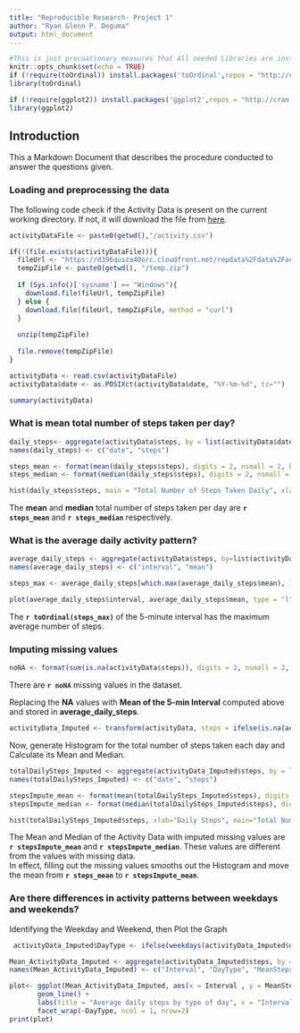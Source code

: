 ```yaml
---
title: "Reproducible Research- Project 1"
author: "Ryan Glenn P. Deguma"
output: html_document
---
```


```r
#This is just precuationary measures that All needed Libraries are installed and loaded.
knitr::opts_chunk$set(echo = TRUE)
if (!require(toOrdinal)) install.packages('toOrdinal',repos = "http://cran.us.r-project.org")
library(toOrdinal)

if (!require(ggplot2)) install.packages('ggplot2',repos = "http://cran.us.r-project.org")
library(ggplot2)
```

## Introduction

This a Markdown Document that describes the procedure conducted to answer the questions given.

### Loading and preprocessing the data
The following code check if the Activity Data is present on the current working directory. If not, it will download the file from [here](https://d396qusza40orc.cloudfront.net/repdata%2Fdata%2Factivity.zip). 

```r
activityDataFile <- paste0(getwd(),"/activity.csv")

if(!(file.exists(activityDataFile))){
  fileUrl <- "https://d396qusza40orc.cloudfront.net/repdata%2Fdata%2Factivity.zip"
  tempZipFile <- paste0(getwd(), "/temp.zip")
    
  if (Sys.info()['sysname'] == "Windows"){
    download.file(fileUrl, tempZipFile)
  } else {
    download.file(fileUrl, tempZipFile, method = "curl")
  }
    
  unzip(tempZipFile)
  
  file.remove(tempZipFile)
}

activityData <- read.csv(activityDataFile)
activityData$date <- as.POSIXct(activityData$date, "%Y-%m-%d", tz="")

summary(activityData)

```

### What is mean total number of steps taken per day?
```r
daily_steps<- aggregate(activityData$steps, by = list(activityData$date), FUN = sum, na.rm = TRUE)
names(daily_steps) <- c("date", "steps")

steps_mean <- format(mean(daily_steps$steps), digits = 2, nsmall = 2, big.mark = ',')
steps_median <- format(median(daily_steps$steps), digits = 2, nsmall = 2, big.mark = ',')

hist(daily_steps$steps, main = "Total Number of Steps Taken Daily", xlab = "Daily Steps", col = "Red")
```

The **mean** and **median** total number of steps taken per day are **`r steps_mean`** and **`r steps_median`** respectively.

### What is the average daily activity pattern?
```r
average_daily_steps <- aggregate(activityData$steps, by=list(activityData$interval), FUN=mean, na.rm=TRUE)
names(average_daily_steps) <- c("interval", "mean")

steps_max <- average_daily_steps[which.max(average_daily_steps$mean), ]$interval

plot(average_daily_steps$interval, average_daily_steps$mean, type = "l", xlab="Interval", ylab="Average number of steps", main="Average number of steps per intervals")
```

The **`r toOrdinal(steps_max)`** of the 5-minute interval has the maximum average number of steps.

### Imputing missing values
```r
noNA <- format(sum(is.na(activityData$steps)), digits = 2, nsmall = 2, big.mark = ',')
```

There are **`r noNA`** missing values in the dataset.   

Replacing the **NA** values with **Mean of the 5-min Interval** computed above and stored in **average_daily_steps**.
```r
activityData_Imputed <- transform(activityData, steps = ifelse(is.na(activityData$steps), average_daily_steps$mean[match(activityData$interval,average_daily_steps$interval)], activityData$steps))
```

Now, generate Histogram for the total number of steps taken each day and Calculate its Mean and Median.
```r
totalDailySteps_Imputed <- aggregate(activityData_Imputed$steps, by = list(activityData_Imputed$date), FUN = sum)
names(totalDailySteps_Imputed) <- c("date", "steps")

stepsImpute_mean <- format(mean(totalDailySteps_Imputed$steps), digits = 2, nsmall = 2, big.mark = ',')
stepsImpute_median <- format(median(totalDailySteps_Imputed$steps), digits = 2, nsmall = 2, big.mark = ',')

hist(totalDailySteps_Imputed$steps, xlab="Daily Steps", main="Total Number of Steps Taken Daily (Imputed Data)", col = "Red")
```

The Mean and Median of the Activity Data with imputed missing values are **`r stepsImpute_mean`** and **`r stepsImpute_median`**. These values are different from the values with missing data.    
In effect, filling out the missing values smooths out the Histogram and move the mean from **`r steps_mean`** to **`r stepsImpute_mean`**.

### Are there differences in activity patterns between weekdays and weekends?
Identifying the Weekday and Weekend, then Plot the Graph
```r
 activityData_Imputed$DayType <- ifelse(weekdays(activityData_Imputed$date) == "Saturday" | weekdays(activityData_Imputed$date) == "Sunday", "Weekend", "Weekday") 

Mean_ActivityData_Imputed <- aggregate(activityData_Imputed$steps, by = list(activityData_Imputed$interval, activityData_Imputed$DayType), FUN = mean)
names(Mean_ActivityData_Imputed) <- c("Interval", "DayType", "MeanSteps")

plot<- ggplot(Mean_ActivityData_Imputed, aes(x = Interval , y = MeanSteps, color = DayType)) +
       geom_line() +
       labs(title = "Average daily steps by type of day", x = "Interval", y = "Average number of steps") +
       facet_wrap(~DayType, ncol = 1, nrow=2)
print(plot)
```